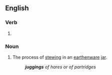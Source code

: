 ==English==

===Verb===
{{head|en|present participle}}

# {{present participle of|jug|lang=en|nocat=1}}

===Noun===
{{en-noun}}

# The process of [[stew]]ing in an [[earthenware]] [[jar]].
#: '''''juggings''' of hares or of partridges''